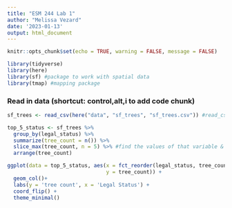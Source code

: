 ```yaml
---
title: "ESM 244 Lab 1"
author: "Melissa Vezard"
date: '2023-01-13'
output: html_document
---
```


```r
knitr::opts_chunk$set(echo = TRUE, warning = FALSE, message = FALSE)

library(tidyverse)
library(here)
library(sf) #package to work with spatial data
library(tmap) #mapping package
```


### Read in data (shortcut: control,alt,i to add code chunk)
```r
sf_trees <- read_csv(here("data", "sf_trees", "sf_trees.csv")) #read_csv is preferred over read.csv b/c it's improved version

top_5_status <- sf_trees %>%
  group_by(legal_status) %>%
  summarize(tree_count = n()) %>%
  slice_max(tree_count, n = 5) %>% #find the values of that variable & keep only the top 5
  arrange(tree_count)

ggplot(data = top_5_status, aes(x = fct_reorder(legal_status, tree_count),
                                y = tree_count)) +
  geom_col()+
  labs(y = 'tree count', x = 'Legal Status') +
  coord_flip() +
  theme_minimal()
```

